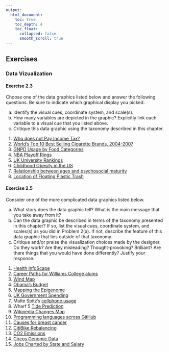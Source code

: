 ```yaml
---
output:
  html_document:
    toc: true
    toc_depth: 4
    toc_float:
      collapsed: false
      smooth_scroll: true
---
```


## Exercises

### Data Vizualization

#### Exercise 2.3

Choose one of the data graphics listed below
and answer the following questions. Be sure to indicate which graphical display you picked.

a. Identify the visual cues, coordinate system, and scale(s).
b. How many variables are depicted in the graphic? Explicitly link each variable to a
visual cue that you listed above.
c. Critique this data graphic using the taxonomy described in this chapter.

1. [Who does not Pay Income Tax?](http://thefuturebuzz.com/2012/09/19/simplicity-with-data-visualization-is-still-best)
2. [World’s Top 10 Best Selling Cigarette Brands, 2004-2007](http://vizwiz.blogspot.com/2009/12/simple-is-better.html)
#. [GNPD Usage by Food Categories](http://www.nrsmithdesign.com/wp-content/uploads/2012/10/data-graphic.jpg)
#. [NBA Playoff Rings](http://champsring.com/products/pro-basketball-2013)
#. [UK University Rankings](http://static.guim.co.uk/sys-images/Guardian/Pix/maps_and_graphs/2010/9/7/1283876186403/Top-universities-graphic-001.jpg)
#. [Childhood Obesity in the US](http://www.sparkpe.org/blog/wp-content/uploads/2010/07/childhood-obesity-bmi.gif)
#. [Relationship between ages and psychosocial maturity](http://ars.els-cdn.com/content/image/1-s2.0-S1043276005002602-gr2.jpg)
#. [Location of Floating Plastic Trash](http://images.nationalgeographic.com/wpf/media-content/photos/000/816/81694-cb1405449966.jpg)


#### Exercise 2.5

Consider one of the more complicated data graphics listed below. 

a. What story does the data graphic tell? What is the main message that you take away
from it?
b. Can the data graphic be described in terms of the taxonomy presented in this chapter?
If so, list the visual cues, coordinate system, and scales(s) as you did in Problem 2(a).
If not, describe the feature of this data graphic that lies outside of that taxonomy.
c. Critique and/or praise the visualization choices made by the designer. Do they work?
Are they misleading? Thought-provoking? Brilliant? Are there things that you would
have done differently? Justify your response.

1. [Health InfoScape](http://visualization.geblogs.com/visualization/network/)
2. [Career Paths for Williams College alums](http://web.williams.edu/Mathematics/devadoss/careerpath.html)
#. [Wind Map](http://hint.fm/wind/)
#. [Obama's Budget](http://www.nytimes.com/interactive/2012/02/13/us/politics/2013-budget-proposal-graphic.html?\_r=1)
#. [Mapping the Epigenome](http://www.nytimes.com/imagepages/2008/11/11/science/20081111\_EPIGENETICS\_GRAPHIC.html)
#. [UK Government Spending](http://image.guardian.co.uk/sys-files/Guardian/documents/2011/11/08/Public\_spending\_2710.pdf)
#. Malte Spitz's [cellphone usage](http://www.zeit.de/datenschutz/malte-spitz-data-retention)
#. Wharf 5 [Tide Prediction](http://payload18.cargocollective.com/1/6/194031/2678199/WilfredCastillo\_TidePrediction\_1C\_4\_4096.jpg)
#. [Wikipedia Changes Map](http://rcmap.hatnote.com/\#en,de,ru,ja,es,fr)
#. [Programming languages across GitHub](http://infosthetics.com/archives/2014/09/githut\_the\_universe\_of\_programming\_languages\_across\_github.html)
#. [Causes for breast cancer](http://infosthetics.com/archives/2014/08/the\_many\_factors\_influencing\_breast\_cancer\_incidence.html)
#. [CitiBike Rebalancing](http://spatialinformationdesignlab.org/projects/citibike-rebalancing-study)
#. [CO2 Emissions](http://image.guardian.co.uk/sys-files/Guardian/documents/2011/02/10/CarbonWeb.pdf)
#. [Circos Genomic Data](http://circos.ca/intro/genomic\_data/)
#. [Jobs Charted by State and Salary](http://flowingdata.com/2014/07/02/jobs-charted-by-state-and-salary/)
